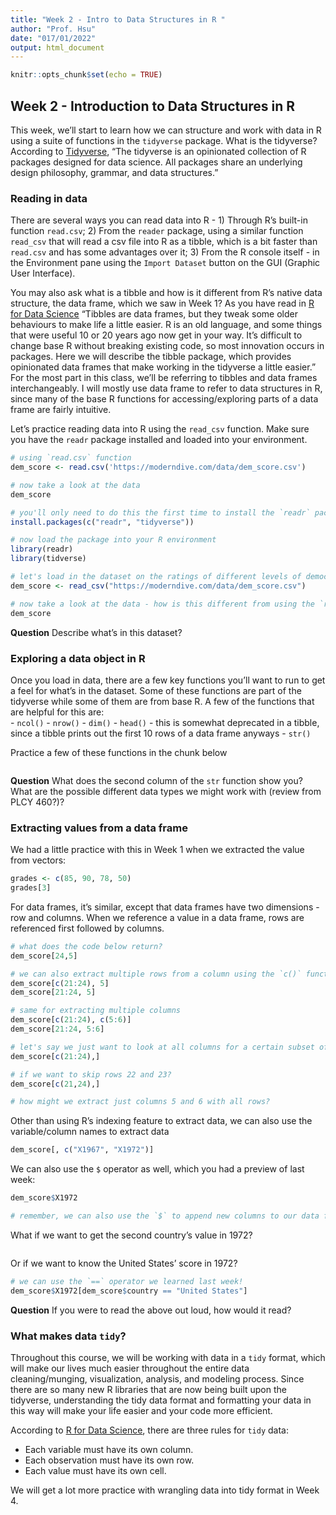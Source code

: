 ```yaml
---
title: "Week 2 - Intro to Data Structures in R "
author: "Prof. Hsu"
date: "017/01/2022"
output: html_document
---
```


```r
knitr::opts_chunk$set(echo = TRUE)
```

## Week 2 - Introduction to Data Structures in R 

This week, we'll start to learn how we can structure and work with data in R using a suite of functions in the `tidyverse` package. What is the tidyverse? According to [Tidyverse](https://tidyverse.org), "The tidyverse is an opinionated collection of R packages designed for data science. All packages share an underlying design philosophy, grammar, and data structures."  

### Reading in data 
There are several ways you can read data into R -  1) Through R's built-in function `read.csv`; 2) From the `reader` package, using a similar function `read_csv` that will read a csv file into R as a tibble, which is a bit faster than `read.csv` and has some advantages over it; 3) From the R console itself - in the Environment pane using the `Import Dataset` button on the GUI (Graphic User Interface).  

You may also ask what is a tibble and how is it different from R's native data structure, the data frame, which we saw in Week 1? As you have read in [R for Data Science](https://r4ds.had.co.nz/tibbles.html) "Tibbles are data frames, but they tweak some older behaviours to make life a little easier. R is an old language, and some things that were useful 10 or 20 years ago now get in your way. It’s difficult to change base R without breaking existing code, so most innovation occurs in packages. Here we will describe the tibble package, which provides opinionated data frames that make working in the tidyverse a little easier." For the most part in this class, we'll be referring to tibbles and data frames interchangeably. I will mostly use data frame to refer to data structures in R, since many of the base R functions for accessing/exploring parts of a data frame are fairly intuitive.

Let's practice reading data into R using the `read_csv` function. Make sure you have the `readr` package installed and loaded into your environment.
```r
# using `read.csv` function
dem_score <- read.csv('https://moderndive.com/data/dem_score.csv')

# now take a look at the data
dem_score

# you'll only need to do this the first time to install the `readr` package if you haven't already
install.packages(c("readr", "tidyverse"))

# now load the package into your R environment
library(readr)
library(tidverse)

# let's load in the dataset on the ratings of different levels of democracy from the Modern Dive textbook
dem_score <- read_csv("https://moderndive.com/data/dem_score.csv")

# now take a look at the data - how is this different from using the `read.csv` function in base R?
dem_score

```
**Question**
Describe what's in this dataset?

### Exploring a data object in R 
Once you load in data, there are a few key functions you'll want to run to get a feel for what's in the dataset. Some of these functions are part of the tidyverse while some of them are from base R. A few of the functions that are helpful for this are:  
- `ncol()`
- `nrow()`
- `dim()`
- `head()` - this is somewhat deprecated in a tibble, since a tibble prints out the first 10 rows of a data frame anyways
- `str()`

Practice a few of these functions in the chunk below
```r


```
**Question**
What does the second column of the `str` function show you? What are the possible different data types we might work with (review from PLCY 460?)?

### Extracting values from a data frame
We had a little practice with this in Week 1 when we extracted the value from vectors:
```r
grades <- c(85, 90, 78, 50) 
grades[3] 
```

For data frames, it’s similar, except that data frames have two dimensions - row and columns. When we reference a value in a data frame, rows are referenced first followed by columns.
```r
# what does the code below return?
dem_score[24,5]

# we can also extract multiple rows from a column using the `c()` function or simply just with a `:`:
dem_score[c(21:24), 5]
dem_score[21:24, 5]

# same for extracting multiple columns
dem_score[c(21:24), c(5:6)]
dem_score[21:24, 5:6]

# let's say we just want to look at all columns for a certain subset of rows
dem_score[c(21:24),]

# if we want to skip rows 22 and 23?
dem_score[c(21,24),]

# how might we extract just columns 5 and 6 with all rows?

```
Other than using R's indexing feature to extract data, we can also use the variable/column names to extract data
```r
dem_score[, c("X1967", "X1972")]

```
We can also use the `$` operator as well, which you had a preview of last week:
```r
dem_score$X1972

# remember, we can also use the `$` to append new columns to our data frame, like we did last week!
```
What if we want to get the second country's value in 1972?
```r

```
Or if we want to know the United States' score in 1972? 
```r
# we can use the `==` operator we learned last week!
dem_score$X1972[dem_score$country == "United States"]
```
**Question**
If you were to read the above out loud, how would it read?

### What makes data `tidy`?
Throughout this course, we will be working with data in a `tidy` format, which will make our lives much easier throughout the entire data cleaning/munging, visualization, analysis, and modeling process. Since there are so many new R libraries that are now being built upon the tidyverse, understanding the tidy data format and formatting your data in this way will make your life easier and your code more efficient.  

According to [R for Data Science](https://r4ds.had.co.nz/tidy-data.html), there are three rules for `tidy` data:  

- Each variable must have its own column.  
- Each observation must have its own row.  
- Each value must have its own cell.  

We will get a lot more practice with wrangling data into tidy format in Week 4. 
